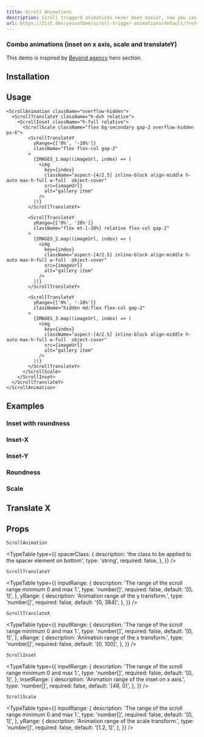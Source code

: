 ```yaml
---
title: Scroll Animations
description: Scroll triggerd animations never been easier, now you can animate transforms, and roundness and positioning.
url: https://21st.dev/youcefbnm/scroll-trigger-animations/default/?ref=systaliko-ui
---
```


### Combo animations (inset on x axis, scale and translateY)

This demo is inspired by [Beyond agency](https://bynd-agency.com/) hero section.

<ComponentPreview name="scroll-animation-combo-demo" />

## Installation

<ComponentInstallation name="scroll-animation" />

## Usage

```tsx
<ScrollAnimation className="overflow-hidden">
  <ScrollTranslateY className="h-dvh relative">
    <ScrollInset className="h-full relative">
      <ScrollScale className="flex bg-secondary gap-2 overflow-hidden px-6">
        <ScrollTranslateY
          yRange={['0%', '-10%']}
          className="flex flex-col gap-2"
        >
          {IMAGES_1.map((imageUrl, index) => (
            <img
              key={index}
              className="aspect-[4/2.5] inline-block align-middle h-auto max-h-full w-full  object-cover"
              src={imageUrl}
              alt="gallery item"
            />
          ))}
        </ScrollTranslateY>

        <ScrollTranslateY
          yRange={['0%', '20%']}
          className="flex mt-[-20%] relative flex-col gap-2"
        >
          {IMAGES_2.map((imageUrl, index) => (
            <img
              key={index}
              className="aspect-[4/2.5] inline-block align-middle h-auto max-h-full w-full  object-cover"
              src={imageUrl}
              alt="gallery item"
            />
          ))}
        </ScrollTranslateY>

        <ScrollTranslateY
          yRange={['0%', '-10%']}
          className="hidden md:flex flex-col gap-2"
        >
          {IMAGES_3.map((imageUrl, index) => (
            <img
              key={index}
              className="aspect-[4/2.5] inline-block align-middle h-auto max-h-full w-full  object-cover"
              src={imageUrl}
              alt="gallery item"
            />
          ))}
        </ScrollTranslateY>
      </ScrollScale>
    </ScrollInset>
  </ScrollTranslateY>
</ScrollAnimation>
```

## Examples

### Inset with roundness

<ComponentPreview name="scroll-animation-inset-demo" />

### Inset-X

<ComponentPreview name="scroll-animation-inset-x-demo" />

### Inset-Y

<ComponentPreview name="scroll-animation-inset-y-demo" />

### Roundness

<ComponentPreview name="scroll-animation-radius-demo" />

### Scale

<ComponentPreview name="scroll-animation-scale-demo" />

## Translate X

<ComponentPreview name="scroll-animation-translate-x-demo" />

## Props

`ScrollAnimation`

<TypeTable
  type={{
    spacerClass: {
      description: 'the class to be applied to the spacer element on bottom',
      type: 'string',
      required: false,
    },
  }}
/>

`ScrollTranslateY`

<TypeTable
  type={{
    inputRange: {
      description: 'The range of the scroll range minimum 0 and max 1.',
      type: 'number[]',
      required: false,
      default: '[0, 1]',
    },
    yRange: {
      description: 'Animation range of the y transform.',
      type: 'number[]',
      required: false,
      default: '[0, 384]',
    },
  }}
/>

`ScrollTranslateX`

<TypeTable
  type={{
    inputRange: {
      description: 'The range of the scroll range minimum 0 and max 1.',
      type: 'number[]',
      required: false,
      default: '[0, 1]',
    },
    xRange: {
      description: 'Animation range of the x transform.',
      type: 'number[]',
      required: false,
      default: '[0, 100]',
    },
  }}
/>

`ScrollInset`

<TypeTable
  type={{
    inputRange: {
      description: 'The range of the scroll range minimum 0 and max 1.',
      type: 'number[]',
      required: false,
      default: '[0, 1]',
    },
    insetRange: {
      description: 'Animation range of the inset on x axis.',
      type: 'number[]',
      required: false,
      default: '[48, 0]',
    },
  }}
/>

`ScrollScale`

<TypeTable
  type={{
    inputRange: {
      description: 'The range of the scroll range minimum 0 and max 1.',
      type: 'number[]',
      required: false,
      default: '[0, 1]',
    },
    yRange: {
      description: 'Animation range of the scale transform.',
      type: 'number[]',
      required: false,
      default: '[1.2, 1]',
    },
  }}
/>
